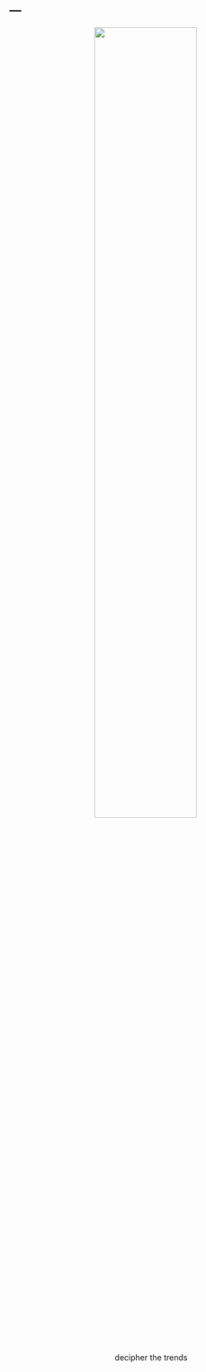 
<head>
<meta charset="UTF-8">
<meta name="data drift technologies"/>
</head>


---
---

<link rel="stylesheet" href="styles.css" type="text/css">


<body>
<center>
<img src="images/data_drift_logo.svg" style="width:60%; border:0px solid; margin-right: 20px" align="center">

<test>
decipher the trends
</test>
</center>
</body>